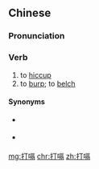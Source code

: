 ==Chinese==
{{zh-forms}}

===Pronunciation===
{{zh-pron
|m=dǎgé,er=y
|c=daa2 gaak3
|cat=v
}}

===Verb===
{{zh-verb}}

# to [[hiccup]]
# to [[burp]]; to [[belch]]

====Synonyms====
* {{sense|to hiccup}} {{qualifier|technical}} {{zh-l|呃逆}}
* {{sense|to burp; to belch}} {{zh-l|打飽嗝|dǎbǎogé}}

[[mg:打嗝]]
[[chr:打嗝]]
[[zh:打嗝]]